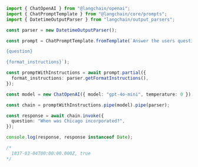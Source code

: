 ```typescript
import { ChatOpenAI } from "@langchain/openai";
import { ChatPromptTemplate } from "@langchain/core/prompts";
import { DatetimeOutputParser } from "langchain/output_parsers";

const parser = new DatetimeOutputParser();

const prompt = ChatPromptTemplate.fromTemplate(`Answer the users question:

{question}

{format_instructions}`);

const promptWithInstructions = await prompt.partial({
  format_instructions: parser.getFormatInstructions(),
});

const model = new ChatOpenAI({ model: "gpt-4o-mini", temperature: 0 });

const chain = promptWithInstructions.pipe(model).pipe(parser);

const response = await chain.invoke({
  question: "When was Chicago incorporated?",
});

console.log(response, response instanceof Date);

/*
  1837-03-04T00:00:00.000Z, true
*/
```